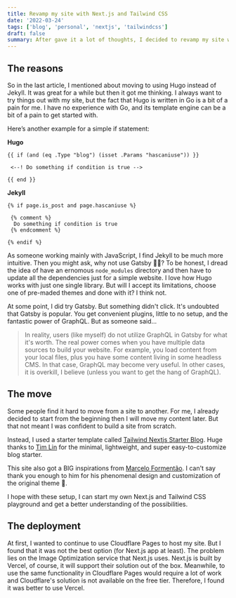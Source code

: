 ```yaml
---
title: Revamp my site with Next.js and Tailwind CSS
date: '2022-03-24'
tags: ['blog', 'personal', 'nextjs', 'tailwindcss']
draft: false
summary: After gave it a lot of thoughts, I decided to revamp my site with Next.js and Tailwind CSS.
---
```


## The reasons

So in the last article, I mentioned about moving to using Hugo instead of Jekyll. It was great for a while but then it got me thinking. I always want to try things out with my site, but the fact that Hugo is written in Go is a bit of a pain for me. I have no experience with Go, and its template engine can be a bit of a pain to get started with.

Here’s another example for a simple if statement:

**Hugo**

```
{{ if (and (eq .Type "blog") (isset .Params "hascaniuse")) }}

 <--! Do something if condition is true -->

{{ end }}
```

**Jekyll**

```
{% if page.is_post and page.hascaniuse %}

 {% comment %}
  Do something if condition is true
 {% endcomment %}

{% endif %}
```

As someone working mainly with JavaScript, I find Jekyll to be much more intuitive. Then you might ask, why not use Gatsby 🤷‍♂️? To be honest, I dread the idea of have an ernomous `node_modules` directory and then have to update all the dependencies just for a simple website. I love how Hugo works with just one single library. But will I accept its limitations, choose one of pre-maded themes and done with it? I think not.

At some point, I did try Gatsby. But something didn't click. It's undoubted that Gatsby is popular. You get convenient plugins, little to no setup, and the fantastic power of GraphQL. But as someone said...

> In reality, users (like myself) do not utilize GraphQL in Gatsby for what it's worth. The real power comes when you have multiple data sources to build your website. For example, you load content from your local files, plus you have some content living in some headless CMS. In that case, GraphQL may become very useful. In other cases, it is overkill, I believe (unless you want to get the hang of GraphQL).

## The move

Some people find it hard to move from a site to another. For me, I already decided to start from the beginning then I will move my content later. But that not meant I was confident to build a site from scratch.

Instead, I used a starter template called [Tailwind Nextjs Starter Blog](https://github.com/timlrx/tailwind-nextjs-starter-blog). Huge thanks to [Tim Lin](https://twitter.com/timlrxx) for the minimal, lightweight, and super easy-to-customize blog starter.

This site also got a BIG inspirations from [Marcelo Formentão](https://twitter.com/marceloavf). I can't say thank you enough to him for his phenomenal design and customization of the original theme 🙏.

I hope with these setup, I can start my own Next.js and Tailwind CSS playground and get a better understanding of the possibilities.

## The deployment

At first, I wanted to continue to use Cloudflare Pages to host my site. But I found that it was not the best option (for Next.js app at least). The problem lies on the Image Optimization service that Next.js uses. Next.js is built by Vercel, of course, it will support their solution out of the box. Meanwhile, to use the same functionality in Cloudflare Pages would require a lot of work and Cloudflare's solution is not available on the free tier. Therefore, I found it was better to use Vercel.
